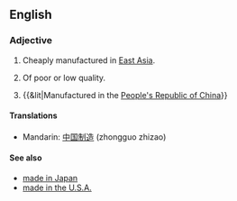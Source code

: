 {{wikipedia}}
==English==

===Adjective===
{{en-adj|pos=[[made]] [[in]] [[China]]|-}}

# {{idiomatic}} Cheaply manufactured in [[East Asia]].
# {{idiomatic}} Of poor or low quality.
# {{&lit|Manufactured in the [[People's Republic of China]]}}

====Translations====
*Mandarin: [[中国制造]] (zhongguo zhizao)

====See also====
* [[made in Japan]]
* [[made in the U.S.A.]]